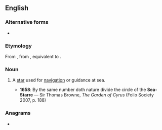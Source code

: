 {{also|seastar|sea star}}
==English==

===Alternative forms===
* {{l|en|sea-starre}}

===Etymology===
From {{etyl|enm|en}} {{m|enm|*sesterre}}, from {{etyl|ang|en}} {{m|ang|sǣsteorra||a star which guides mariners at sea}}, equivalent to {{compound|en|sea|star}}.

===Noun===
{{en-noun}}

# {{lb|en|obsolete}} A [[star]] used for [[navigation]] or guidance at sea.
#* '''1658''': By the same number doth nature divide the circle of the '''Sea-Starre''' — Sir Thomas Browne, ''The Garden of Cyrus'' (Folio Society 2007, p. 188)

===Anagrams===
* {{anagrams|en|a=aaersst|Ae stars|sea rats|searats|tessara-}}